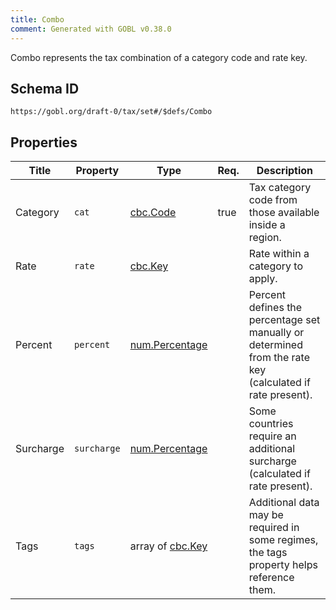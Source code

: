 ```yaml
---
title: Combo
comment: Generated with GOBL v0.38.0
---
```


Combo represents the tax combination of a category code and rate key.

## Schema ID

`https://gobl.org/draft-0/tax/set#/$defs/Combo`

## Properties

| Title     | Property    | Type                                      | Req. | Description                                                                                               |
|-----------|-------------|-------------------------------------------|------|-----------------------------------------------------------------------------------------------------------|
| Category  | `cat`       | [cbc.Code](/draft-0/cbc/code)             | true | Tax category code from those available inside a region.                                                   |
| Rate      | `rate`      | [cbc.Key](/draft-0/cbc/key)               |      | Rate within a category to apply.                                                                          |
| Percent   | `percent`   | [num.Percentage](/draft-0/num/percentage) |      | Percent defines the percentage set manually or determined from the rate key (calculated if rate present). |
| Surcharge | `surcharge` | [num.Percentage](/draft-0/num/percentage) |      | Some countries require an additional surcharge (calculated if rate present).                              |
| Tags      | `tags`      | array of [cbc.Key](/draft-0/cbc/key)      |      | Additional data may be required in some regimes, the tags property helps reference them.                  |

